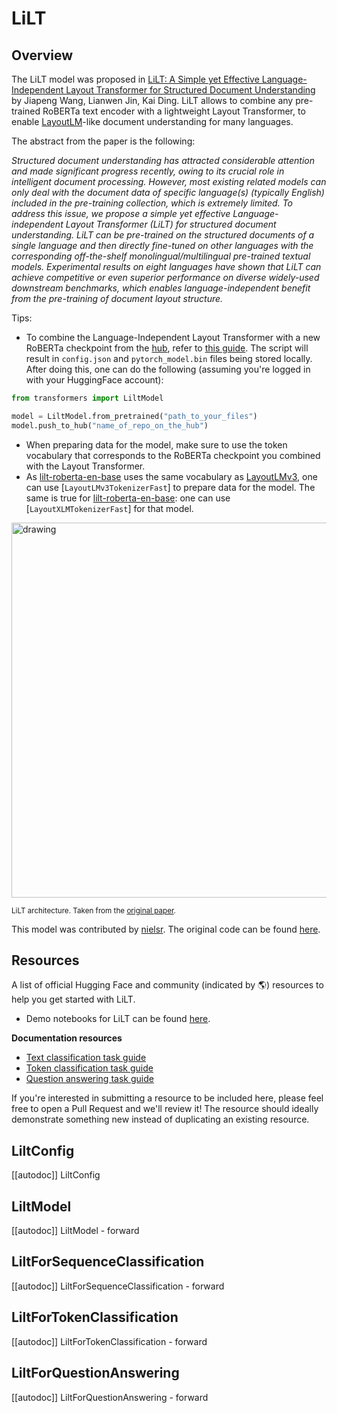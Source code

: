 <!--Copyright 2022 The HuggingFace Team. All rights reserved.

Licensed under the Apache License, Version 2.0 (the "License"); you may not use this file except in compliance with
the License. You may obtain a copy of the License at

http://www.apache.org/licenses/LICENSE-2.0

Unless required by applicable law or agreed to in writing, software distributed under the License is distributed on
an "AS IS" BASIS, WITHOUT WARRANTIES OR CONDITIONS OF ANY KIND, either express or implied. See the License for the
specific language governing permissions and limitations under the License.
-->

# LiLT

## Overview

The LiLT model was proposed in [LiLT: A Simple yet Effective Language-Independent Layout Transformer for Structured Document Understanding](https://arxiv.org/abs/2202.13669) by Jiapeng Wang, Lianwen Jin, Kai Ding.
LiLT allows to combine any pre-trained RoBERTa text encoder with a lightweight Layout Transformer, to enable [LayoutLM](layoutlm)-like document understanding for many
languages.

The abstract from the paper is the following:

*Structured document understanding has attracted considerable attention and made significant progress recently, owing to its crucial role in intelligent document processing. However, most existing related models can only deal with the document data of specific language(s) (typically English) included in the pre-training collection, which is extremely limited. To address this issue, we propose a simple yet effective Language-independent Layout Transformer (LiLT) for structured document understanding. LiLT can be pre-trained on the structured documents of a single language and then directly fine-tuned on other languages with the corresponding off-the-shelf monolingual/multilingual pre-trained textual models. Experimental results on eight languages have shown that LiLT can achieve competitive or even superior performance on diverse widely-used downstream benchmarks, which enables language-independent benefit from the pre-training of document layout structure.*

Tips:

- To combine the Language-Independent Layout Transformer with a new RoBERTa checkpoint from the [hub](https://huggingface.co/models?search=roberta), refer to [this guide](https://github.com/jpWang/LiLT#or-generate-your-own-checkpoint-optional).
The script will result in `config.json` and `pytorch_model.bin` files being stored locally. After doing this, one can do the following (assuming you're logged in with your HuggingFace account):

```python
from transformers import LiltModel

model = LiltModel.from_pretrained("path_to_your_files")
model.push_to_hub("name_of_repo_on_the_hub")
```

- When preparing data for the model, make sure to use the token vocabulary that corresponds to the RoBERTa checkpoint you combined with the Layout Transformer.
- As [lilt-roberta-en-base](https://huggingface.co/SCUT-DLVCLab/lilt-roberta-en-base) uses the same vocabulary as [LayoutLMv3](layoutlmv3), one can use [`LayoutLMv3TokenizerFast`] to prepare data for the model.
The same is true for [lilt-roberta-en-base](https://huggingface.co/SCUT-DLVCLab/lilt-infoxlm-base): one can use [`LayoutXLMTokenizerFast`] for that model.

<img src="https://huggingface.co/datasets/huggingface/documentation-images/resolve/main/transformers/model_doc/lilt_architecture.jpg"
alt="drawing" width="600"/>

<small> LiLT architecture. Taken from the <a href="https://arxiv.org/abs/2202.13669">original paper</a>. </small>

This model was contributed by [nielsr](https://huggingface.co/nielsr).
The original code can be found [here](https://github.com/jpwang/lilt).

## Resources

A list of official Hugging Face and community (indicated by 🌎) resources to help you get started with LiLT.

- Demo notebooks for LiLT can be found [here](https://github.com/NielsRogge/Transformers-Tutorials/tree/master/LiLT).

**Documentation resources**
- [Text classification task guide](../tasks/sequence_classification)
- [Token classification task guide](../tasks/token_classification)
- [Question answering task guide](../tasks/question_answering)

If you're interested in submitting a resource to be included here, please feel free to open a Pull Request and we'll review it! The resource should ideally demonstrate something new instead of duplicating an existing resource.

## LiltConfig

[[autodoc]] LiltConfig

## LiltModel

[[autodoc]] LiltModel
    - forward

## LiltForSequenceClassification

[[autodoc]] LiltForSequenceClassification
    - forward

## LiltForTokenClassification

[[autodoc]] LiltForTokenClassification
    - forward

## LiltForQuestionAnswering

[[autodoc]] LiltForQuestionAnswering
    - forward
